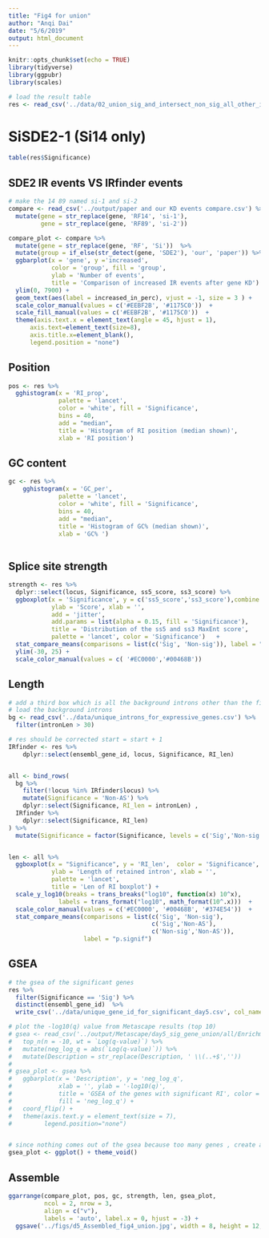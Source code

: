 ```yaml
---
title: "Fig4 for union"
author: "Anqi Dai"
date: "5/6/2019"
output: html_document
---
```


```r
knitr::opts_chunk$set(echo = TRUE)
library(tidyverse)
library(ggpubr)
library(scales)
```

```r
# load the result table
res <- read_csv('../data/02_union_sig_and_intersect_non_sig_all_other_info.csv') 
```

# SiSDE2-1 (Si14 only)

```r
table(res$Significance) 
```

## SDE2 IR events VS IRfinder events

```r
# make the 14 89 named si-1 and si-2
compare <- read_csv('../output/paper and our KD events compare.csv') %>%
  mutate(gene = str_replace(gene, 'RF14', 'si-1'),
         gene = str_replace(gene, 'RF89', 'si-2'))

compare_plot <- compare %>%
  mutate(gene = str_replace(gene, 'RF', 'Si'))  %>%
  mutate(group = if_else(str_detect(gene, 'SDE2'), 'our', 'paper')) %>%
  ggbarplot(x = 'gene', y ='increased',
            color = 'group', fill = 'group',
            ylab = 'Number of events', 
            title = 'Comparison of increased IR events after gene KD')  +
  ylim(0, 7900) +
  geom_text(aes(label = increased_in_perc), vjust = -1, size = 3 ) +
  scale_color_manual(values = c('#EEBF2B', '#1175C0'))  +
  scale_fill_manual(values = c('#EEBF2B', '#1175C0'))  +
  theme(axis.text.x = element_text(angle = 45, hjust = 1),
      axis.text=element_text(size=8),
      axis.title.x=element_blank(),
      legend.position = "none")
```


## Position

```r
pos <- res %>%
  gghistogram(x = 'RI_prop',
              palette = 'lancet',
              color = 'white', fill = 'Significance', 
              bins = 40,
              add = "median",
              title = 'Histogram of RI position (median shown)',
              xlab = 'RI position')
```

## GC content

```r
gc <- res %>%
    gghistogram(x = 'GC_per',
              palette = 'lancet',
              color = 'white', fill = 'Significance', 
              bins = 40,
              add = "median",
              title = 'Histogram of GC% (median shown)',
              xlab = 'GC% ') 
  
```

## Splice site strength

```r
strength <- res %>%
  dplyr::select(locus, Significance, ss5_score, ss3_score) %>%
  ggboxplot(x = 'Significance', y = c('ss5_score','ss3_score'),combine = T,
            ylab = 'Score', xlab = '',
            add = 'jitter', 
            add.params = list(alpha = 0.15, fill = 'Significance'),
            title = 'Distribution of the ss5 and ss3 MaxEnt score',
            palette = 'lancet', color = 'Significance')   +
  stat_compare_means(comparisons = list(c('Sig', 'Non-sig')), label = "p.signif") +
  ylim(-30, 25) +
  scale_color_manual(values = c( '#EC0000','#00468B')) 
```

## Length

```r
# add a third box which is all the background introns other than the first two
# load the background introns
bg <- read_csv('../data/unique_introns_for_expressive_genes.csv') %>%
  filter(intronLen > 30)

# res should be corrected start = start + 1
IRfinder <- res %>%
    dplyr::select(ensembl_gene_id, locus, Significance, RI_len)


all <- bind_rows(
  bg %>%
    filter(!locus %in% IRfinder$locus) %>%
    mutate(Significance = 'Non-AS') %>%
    dplyr::select(Significance, RI_len = intronLen) ,
  IRfinder %>%
    dplyr::select(Significance, RI_len)
) %>%
  mutate(Significance = factor(Significance, levels = c('Sig','Non-sig','Non-AS')))


len <- all %>%
  ggboxplot(x = "Significance", y = 'RI_len',  color = 'Significance',
            ylab = 'Length of retained intron', xlab = '',
            palette = 'lancet',
            title = 'Len of RI boxplot') +
  scale_y_log10(breaks = trans_breaks("log10", function(x) 10^x),
              labels = trans_format("log10", math_format(10^.x)))  +
  scale_color_manual(values = c('#EC0000', '#00468B', '#374E54'))  +
  stat_compare_means(comparisons = list(c('Sig', 'Non-sig'),
                                        c('Sig','Non-AS'),
                                        c('Non-sig','Non-AS')),
                     label = "p.signif") 
```
 
## GSEA 

```r
# the gsea of the significant genes 
res %>%
  filter(Significance == 'Sig') %>%
  distinct(ensembl_gene_id)  %>%
  write_csv('../data/unique_gene_id_for_significant_day5.csv', col_names = F)

# plot the -log10(q) value from Metascape results (top 10)
# gsea <- read_csv('../output/Metascape/day5_sig_gene_union/all/Enrichment_GO/GO_AllLists.csv') %>%
#   top_n(n = -10, wt = `Log(q-value)`) %>%
#   mutate(neg_log_q = abs(`Log(q-value)`)) %>%
#   mutate(Description = str_replace(Description, ' \\(..+$','')) 
# 
# gsea_plot <- gsea %>%
#   ggbarplot(x = 'Description', y = 'neg_log_q',
#             xlab = '', ylab = '-log10(q)',
#             title = 'GSEA of the genes with significant RI', color = 'white',
#             fill = 'neg_log_q') +
#   coord_flip() +
#   theme(axis.text.y = element_text(size = 7),
#         legend.position="none")


# since nothing comes out of the gsea because too many genes , create an empty object for placeholding function.
gsea_plot <- ggplot() + theme_void()
```

## Assemble

```r
ggarrange(compare_plot, pos, gc, strength, len, gsea_plot, 
          ncol = 2, nrow = 3, 
          align = c("v"),
          labels = 'auto', label.x = 0, hjust = -3) +
  ggsave('../figs/d5_Assembled_fig4_union.jpg', width = 8, height = 12, dpi = 300)
```


